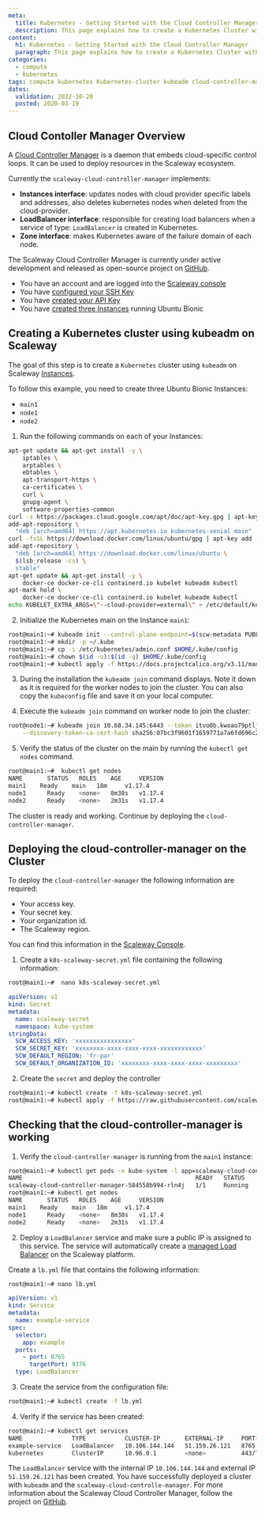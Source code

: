 ```yaml
---
meta:
  title: Kubernetes - Getting Started with the Cloud Controller Manager
  description: This page explains how to create a Kubernetes Cluster with kubeadm and cloud-controller-manager
content:
  h1: Kubernetes - Getting Started with the Cloud Controller Manager
  paragraph: This page explains how to create a Kubernetes Cluster with kubeadm and cloud-controller-manager
categories:
  - compute
  - kubernetes
tags: compute kubernetes Kubernetes-cluster kubeadm cloud-controller-manager
dates:
  validation: 2022-10-20
  posted: 2020-03-19
---
```


## Cloud Contoller Manager Overview

A [Cloud Controller Manager](https://kubernetes.io/docs/tasks/administer-cluster/running-cloud-controller/) is a daemon that embeds cloud-specific control loops. It can be used to deploy resources in the Scaleway ecosystem.

Currently the `scaleway-cloud-controller-manager` implements:

- **Instances interface**: updates nodes with cloud provider specific labels and addresses, also deletes kubernetes nodes when deleted from the cloud-provider.
- **LoadBalancer interface**: responsible for creating load balancers when a service of type: `LoadBalancer` is created in Kubernetes.
- **Zone interface**: makes Kubernetes aware of the failure domain of each node.

The Scaleway Cloud Controller Manager is currently under active development and released as open-source project on [GitHub](https://github.com/scaleway/scaleway-cloud-controller-manager).


<Message type="requirement">

- You have an account and are logged into the [Scaleway console](https://console.scaleway.com)
- You have [configured your SSH Key](/console/my-project/how-to/create-ssh-key/)
- You have [created your API Key](/console/my-project/how-to/generate-api-key/)
- You have [created three Instances](/compute/instances/how-to/create-an-instance/) running Ubuntu Bionic

</Message>

## Creating a Kubernetes cluster using kubeadm on Scaleway

The goal of this step is to create a `Kubernetes` cluster using `kubeadm` on Scaleway [Instances](https://www.scaleway.com/en/virtual-instances/).

To follow this example, you need to create three Ubuntu Bionic Instances:

- `main1`
- `node1`
- `node2`

1. Run the following commands on each of your Instances:

  ```bash
  apt-get update && apt-get install -y \
      iptables \
      arptables \
      ebtables \
      apt-transport-https \
      ca-certificates \
      curl \
      gnupg-agent \
      software-properties-common
  curl -s https://packages.cloud.google.com/apt/doc/apt-key.gpg | apt-key add -
  add-apt-repository \
    "deb [arch=amd64] https://apt.kubernetes.io kubernetes-xenial main"
  curl -fsSL https://download.docker.com/linux/ubuntu/gpg | apt-key add -
  add-apt-repository \
    "deb [arch=amd64] https://download.docker.com/linux/ubuntu \
    $(lsb_release -cs) \
    stable"
  apt-get update && apt-get install -y \
      docker-ce docker-ce-cli containerd.io kubelet kubeadm kubectl
  apt-mark hold \
      docker-ce docker-ce-cli containerd.io kubelet kubeadm kubectl
  echo KUBELET_EXTRA_ARGS=\"--cloud-provider=external\" > /etc/default/kubelet
  ```

2. Initialize the Kubernetes main on the Instance `main1`:

  ```bash
  root@main1:~# kubeadm init --control-plane-endpoint=$(scw-metadata PUBLIC_IP_ADDRESS) --apiserver-cert-extra-sans=$(scw-metadata PUBLIC_IP_ADDRESS)
  root@main1:~# mkdir -p ~/.kube
  root@main1:~# cp -i /etc/kubernetes/admin.conf $HOME/.kube/config
  root@main1:~# chown $(id -u):$(id -g) $HOME/.kube/config
  root@main1:~# kubectl apply -f https://docs.projectcalico.org/v3.11/manifests/calico.yaml
  ```

3. During the installation the `kubeadm join` command displays. Note it down as it is required for the worker nodes to join the cluster. You can also copy the `kubeconfig` file and save it on your local computer.

4. Execute the `kubeadm join` command on worker node to join the cluster:

  ```bash
  root@node1:~# kubeadm join 10.68.34.145:6443 --token itvo0b.kwoao79ptlj22gno \
      --discovery-token-ca-cert-hash sha256:07bc3f9601f1659771a7a6fd696c2969cbc757b088ec752ba95d5a42c06ed91f
  ```

5. Verify the status of the cluster on the main by running the `kubectl get nodes` command.

  ```bash
  root@main1:~#  kubectl get nodes
  NAME       STATUS   ROLES    AGE     VERSION
  main1    Ready    main   18m     v1.17.4
  node1      Ready    <none>   8m38s   v1.17.4
  node2      Ready    <none>   2m31s   v1.17.4
  ```

  The cluster is ready and working. Continue by deploying the `cloud-controller-manager`.

## Deploying the cloud-controller-manager on the Cluster

To deploy the `cloud-controller-manager` the following information are required:

- Your access key.
- Your secret key.
- Your organization id.
- The Scaleway region.

<Message type="note">

You can find this information in the [Scaleway Console](https://console.scaleway.com/account/credential).

</Message>

1. Create a `k8s-scaleway-secret.yml` file containing the following information:

  ```bash
  root@main1:~#  nano k8s-scaleway-secret.yml
  ```

  ```yaml
  apiVersion: v1
  kind: Secret
  metadata:
    name: scaleway-secret
    namespace: kube-system
  stringData:
    SCW_ACCESS_KEY: 'xxxxxxxxxxxxxxxx'
    SCW_SECRET_KEY: 'xxxxxxxx-xxxx-xxxx-xxxx-xxxxxxxxxxxx'
    SCW_DEFAULT_REGION: 'fr-par'
    SCW_DEFAULT_ORGANIZATION_ID: 'xxxxxxxx-xxxx-xxxx-xxxx-xxxxxxxxx'
  ```

2. Create the `secret` and deploy the controller

  ```bash
  root@main1:~# kubectl create -f k8s-scaleway-secret.yml
  root@main1:~# kubectl apply -f https://raw.githubusercontent.com/scaleway/scaleway-cloud-controller-manager/main/examples/k8s-scaleway-ccm-latest.yml
  ```

## Checking that the cloud-controller-manager is working

1. Verify the `cloud-controller-manager` is running from the `main1` instance:

  ```bash
  root@main1:~# kubectl get pods -n kube-system -l app=scaleway-cloud-controller-manager
  NAME                                                 READY   STATUS    RESTARTS   AGE
  scaleway-cloud-controller-manager-584558b994-rln4j   1/1     Running   0          12s
  root@main1:~# kubectl get nodes
  NAME       STATUS   ROLES    AGE     VERSION
  main1    Ready    main   18m     v1.17.4
  node1      Ready    <none>   8m38s   v1.17.4
  node2      Ready    <none>   2m31s   v1.17.4
  ```

2. Deploy a `LoadBalancer` service and make sure a public IP is assigned to this service. The service will automatically create a [managed Load Balancer](https://www.scaleway.com/en/load-balancer/) on the Scaleway platform.

  Create a `lb.yml` file that contains the following information:

  ```bash
  root@main1:~# nano lb.yml
  ```

  ```yaml
  apiVersion: v1
  kind: Service
  metadata:
    name: example-service
  spec:
    selector:
      app: example
    ports:
      - port: 8765
        targetPort: 9376
    type: LoadBalancer
  ```

3. Create the service from the configuration file:

  ```bash
  root@main1:~# kubectl create -f lb.yml
  ```

4. Verify if the service has been created:

  ```bash
  root@main1:~# kubectl get services
  NAME              TYPE           CLUSTER-IP       EXTERNAL-IP     PORT(S)          AGE
  example-service   LoadBalancer   10.106.144.144   51.159.26.121   8765:30175/TCP   7s
  kubernetes        ClusterIP      10.96.0.1        <none>          443/TCP          21m
  ```

The `LoadBalancer` service with the internal IP `10.106.144.144` and external IP `51.159.26.121` has been created.
You have successfully deployed a cluster with `kubeadm` and the `scaleway-cloud-controlle-manager`. For more information about the Scaleway Cloud Controller Manager, follow the project on [GitHub](https://github.com/scaleway/scaleway-cloud-controller-manager).

